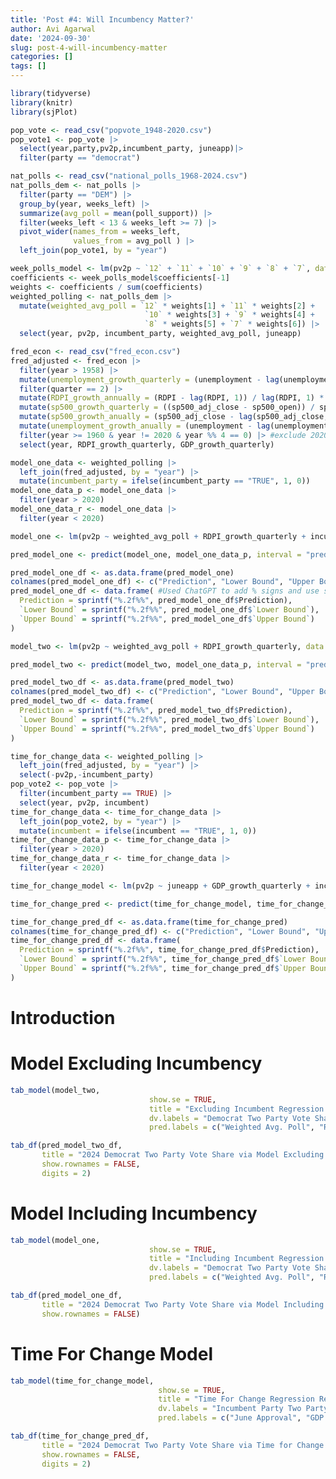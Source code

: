 ---
title: 'Post #4: Will Incumbency Matter?'
author: Avi Agarwal
date: '2024-09-30'
slug: post-4-will-incumbency-matter
categories: []
tags: []
---

```{r , echo= FALSE, message = FALSE, warning=FALSE}
library(tidyverse)
library(knitr)
library(sjPlot)
```

```{r , echo= FALSE, message = FALSE, warning=FALSE}
pop_vote <- read_csv("popvote_1948-2020.csv")
pop_vote1 <- pop_vote |>
  select(year,party,pv2p,incumbent_party, juneapp)|> 
  filter(party == "democrat") 
```


```{r , echo= FALSE, message = FALSE, warning=FALSE}
nat_polls <- read_csv("national_polls_1968-2024.csv")
nat_polls_dem <- nat_polls |>
  filter(party == "DEM") |>
  group_by(year, weeks_left) |>
  summarize(avg_poll = mean(poll_support)) |> 
  filter(weeks_left < 13 & weeks_left >= 7) |>
  pivot_wider(names_from = weeks_left,
              values_from = avg_poll ) |>
  left_join(pop_vote1, by = "year") 
```

```{r , echo= FALSE, message = FALSE, warning=FALSE}
week_polls_model <- lm(pv2p ~ `12` + `11` + `10` + `9` + `8` + `7`, data = nat_polls_dem)
coefficients <- week_polls_model$coefficients[-1]
weights <- coefficients / sum(coefficients)
weighted_polling <- nat_polls_dem |>
  mutate(weighted_avg_poll = `12` * weights[1] + `11` * weights[2] + 
                              `10` * weights[3] + `9` * weights[4] + 
                              `8` * weights[5] + `7` * weights[6]) |>
  select(year, pv2p, incumbent_party, weighted_avg_poll, juneapp) 
```

```{r , echo= FALSE, message = FALSE, warning=FALSE}
fred_econ <- read_csv("fred_econ.csv") 
fred_adjusted <- fred_econ |>
  filter(year > 1958) |>
  mutate(unemployment_growth_quarterly = (unemployment - lag(unemployment, 1)) / lag(unemployment, 1) * 100) |>
  filter(quarter == 2) |>
  mutate(RDPI_growth_annually = (RDPI - lag(RDPI, 1)) / lag(RDPI, 1) * 100) |> 
  mutate(sp500_growth_quarterly = ((sp500_adj_close - sp500_open)) / sp500_open * 100) |>
  mutate(sp500_growth_anually = (sp500_adj_close - lag(sp500_adj_close, 1)) / lag(sp500_adj_close, 1) * 100) |> 
  mutate(unemployment_growth_anually = (unemployment - lag(unemployment, 1)) / lag(unemployment, 1) * 100) |>
  filter(year >= 1960 & year != 2020 & year %% 4 == 0) |> #exclude 2020 since it such an outlier
  select(year, RDPI_growth_quarterly, GDP_growth_quarterly)

```

```{r , echo= FALSE, message = FALSE, warning=FALSE}
model_one_data <- weighted_polling |>
  left_join(fred_adjusted, by = "year") |> 
  mutate(incumbent_party = ifelse(incumbent_party == "TRUE", 1, 0)) 
model_one_data_p <- model_one_data |> 
  filter(year > 2020)
model_one_data_r <- model_one_data |> 
  filter(year < 2020)
```

```{r , echo= FALSE, message = FALSE, warning=FALSE}
model_one <- lm(pv2p ~ weighted_avg_poll + RDPI_growth_quarterly + incumbent_party, data = model_one_data_r)

```

```{r , echo= FALSE, message = FALSE, warning=FALSE}
pred_model_one <- predict(model_one, model_one_data_p, interval = "prediction")
```

```{r , echo= FALSE, message = FALSE, warning=FALSE}
pred_model_one_df <- as.data.frame(pred_model_one)
colnames(pred_model_one_df) <- c("Prediction", "Lower Bound", "Upper Bound")
pred_model_one_df <- data.frame( #Used ChatGPT to add % signs and use sjPLot
  Prediction = sprintf("%.2f%%", pred_model_one_df$Prediction),
  `Lower Bound` = sprintf("%.2f%%", pred_model_one_df$`Lower Bound`),
  `Upper Bound` = sprintf("%.2f%%", pred_model_one_df$`Upper Bound`)
)
```

```{r , echo= FALSE, message = FALSE, warning=FALSE}
model_two <- lm(pv2p ~ weighted_avg_poll + RDPI_growth_quarterly, data = model_one_data_r)
```

```{r , echo= FALSE, message = FALSE, warning=FALSE}
pred_model_two <- predict(model_two, model_one_data_p, interval = "prediction")
```

```{r , echo= FALSE, message = FALSE, warning=FALSE}
pred_model_two_df <- as.data.frame(pred_model_two)
colnames(pred_model_two_df) <- c("Prediction", "Lower Bound", "Upper Bound")
pred_model_two_df <- data.frame(
  Prediction = sprintf("%.2f%%", pred_model_two_df$Prediction),
  `Lower Bound` = sprintf("%.2f%%", pred_model_two_df$`Lower Bound`),
  `Upper Bound` = sprintf("%.2f%%", pred_model_two_df$`Upper Bound`)
)
```

```{r , echo= FALSE, message = FALSE, warning=FALSE}
time_for_change_data <- weighted_polling |>
  left_join(fred_adjusted, by = "year") |> 
  select(-pv2p,-incumbent_party)
pop_vote2 <- pop_vote |>
  filter(incumbent_party == TRUE) |>
  select(year, pv2p, incumbent)
time_for_change_data <- time_for_change_data |>
  left_join(pop_vote2, by = "year") |>
  mutate(incumbent = ifelse(incumbent == "TRUE", 1, 0))
time_for_change_data_p <- time_for_change_data |> 
  filter(year > 2020)
time_for_change_data_r <- time_for_change_data |> 
  filter(year < 2020)
```


```{r , echo= FALSE, message = FALSE, warning=FALSE}
time_for_change_model <- lm(pv2p ~ juneapp + GDP_growth_quarterly + incumbent, data = time_for_change_data_r)
```

```{r , echo= FALSE, message = FALSE, warning=FALSE}
time_for_change_pred <- predict(time_for_change_model, time_for_change_data_p, interval = "prediction")
```

```{r , echo= FALSE, message = FALSE, warning=FALSE}
time_for_change_pred_df <- as.data.frame(time_for_change_pred)
colnames(time_for_change_pred_df) <- c("Prediction", "Lower Bound", "Upper Bound")
time_for_change_pred_df <- data.frame(
  Prediction = sprintf("%.2f%%", time_for_change_pred_df$Prediction),
  `Lower Bound` = sprintf("%.2f%%", time_for_change_pred_df$`Lower Bound`),
  `Upper Bound` = sprintf("%.2f%%", time_for_change_pred_df$`Upper Bound`)
)
```

# Introduction

# Model Excluding Incumbency

```{r , echo= FALSE, message = FALSE, warning=FALSE}
tab_model(model_two, 
                               show.se = TRUE,
                               title = "Excluding Incumbent Regression Results", 
                               dv.labels = "Democrat Two Party Vote Share",  
                               pred.labels = c("Weighted Avg. Poll", "RDPI Growth Quarterly"))
```


```{r , echo= FALSE, message = FALSE, warning=FALSE}
tab_df(pred_model_two_df, 
       title = "2024 Democrat Two Party Vote Share via Model Excluding Incumbent Party",
       show.rownames = FALSE, 
       digits = 2)
```

# Model Including Incumbency

```{r , echo= FALSE, message = FALSE, warning=FALSE}
tab_model(model_one, 
                               show.se = TRUE,
                               title = "Including Incumbent Regression Results", 
                               dv.labels = "Democrat Two Party Vote Share",  
                               pred.labels = c("Weighted Avg. Poll", "RDPI Growth Quarterly", "Incumbent Party"))
```

```{r , echo= FALSE, message = FALSE, warning=FALSE}
tab_df(pred_model_one_df, 
       title = "2024 Democrat Two Party Vote Share via Model Including Incumbent Party",
       show.rownames = FALSE)
```

# Time For Change Model

```{r , echo= FALSE, message = FALSE, warning=FALSE}
tab_model(time_for_change_model, 
                                 show.se = TRUE,
                                 title = "Time For Change Regression Results", 
                                 dv.labels = "Incumbent Party Two Party Vote Share",  
                                 pred.labels = c("June Approval", "GDP Growth Quarterly", "Incumbent"))
```

```{r , echo= FALSE, message = FALSE, warning=FALSE}
tab_df(time_for_change_pred_df, 
       title = "2024 Democrat Two Party Vote Share via Time for Change Model",
       show.rownames = FALSE, 
       digits = 2)
```

